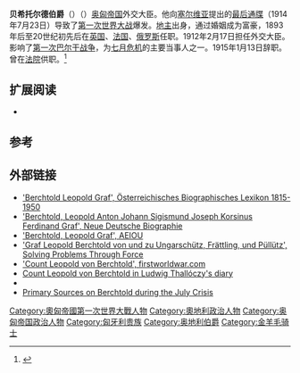 {{Infobox Officeholder
| honorific-prefix    =
| name                =贝希托尔德伯爵
| honorific-suffix    = 
| image               =Bundesarchiv Bild 183-2004-1110-500, Leopold Graf Berchtold.jpg
| imagesize           =300px
| order               =[[奥匈帝国驻俄罗斯帝国大使|奥匈帝国驻俄罗斯帝国大使]]
| term_start          =1906年12月28日
| term_end            =1911年3月25日
| predecessor         =
| successor           =
| order2              =[[奥匈帝国外交大臣|奥匈帝国外交大臣]]
| term_start2         =1912年2月17日
| term_end2           =1915年1月13日
| predecessor2        =
| successor2          =
| birth_date          ={{Birth date|1863|04|18|df=y}}
| birth_place         =[[File:Flag_of_the_Habsburg_Monarchy.svg|22px]][[奥地利帝国|奥地利帝国]][[维也纳|维也纳]]
| death_date          ={{death date and age|1942|11|21|1863|04|18|df=y}}
| death_place         = [[File:Flag_of_Hungary_1940.svg|22px]][[匈牙利王国_(1920–1946)|匈牙利王国]][[柴普赖格|柴普赖格]]
| nationality         =
| spouse              =
| relations           =
| children            =
| occupation          =
| profession          =
| religion            =
| signature           =
| website             =
| footnotes           =
}}
'''贝希托尔德伯爵'''（{{lang-en|Count Leopold Berchtold}}）（{{bd|1863年|4月18日|1942年|11月21日|}}）[[奥匈帝国|奥匈帝国]]外交大臣。他向[[塞尔维亚|塞尔维亚]]提出的[[最后通牒|最后通牒]]（1914年7月23日）导致了[[第一次世界大战|第一次世界大战]]爆发。[[地主|地主]]出身，通过婚姻成为富豪，1893年后至20世纪初先后在[[英国|英国]]、[[法国|法国]]、[[俄罗斯|俄罗斯]]任职。1912年2月17日担任外交大臣。影响了[[第一次巴尔干战争|第一次巴尔干战争]]，为[[七月危机|七月危机]]的主要当事人之一。1915年1月13日辞职。曾在[[法院|法院]]供职。<ref>{{cite web|author=''Encyclopedia Britannica''|title=''Leopold, count von Berchtold''|url=http://www.britannica.com/EBchecked/topic/61548/Leopold-count-von-Berchtold|4=|accessdate=2014-10-07|archive-date=2014-10-12|archive-url=https://web.archive.org/web/20141012044325/http://www.britannica.com/EBchecked/topic/61548/Leopold-count-von-Berchtold|dead-url=no}}</ref>

== 扩展阅读 ==
* {{Cite book|title=Leopold Graf Berchtold. Grandseigneur und Staatsmann. [With plates, including portraits.|url=https://www.worldcat.org/title/leopold-graf-berchtold-grandseigneur-und-staatsmann-with-plates-including-portraits/oclc/560325839|date=1963|location=Pp. xiv. 896. Graz|oclc=560325839|language=en|first=Hugo|last=HANTSCH|first2=Leopold Anton Johann Sigmund Josef Corsinus Ferdinand von|last2=BERCHTOLD|access-date=2021-09-24|archive-date=2021-09-24|archive-url=https://web.archive.org/web/20210924003435/https://www.worldcat.org/title/leopold-graf-berchtold-grandseigneur-und-staatsmann-with-plates-including-portraits/oclc/560325839|dead-url=no}}
{{s-start}}
{{s-off}}
{{succession box|title=[[奥匈帝国外交大臣|奥匈帝国外交大臣]]|before={{link-en|Alois Graf Lexa von Aehrenthal|Count Alois Lexa von Aehrenthal}}|after={{link-en|Stephan Freiherr Burián von Rajecz|Count Stephan Burián von Rajecz}}|years=1912年——1915年}}
{{s-dip}}
{{succession box|before={{link-en|Alois Graf Lexa von Aehrenthal|Count Alois Lexa von Aehrenthal}}|after={{tsl|en|Duglas Graf von Thurn und Valsássina-Como-Vercelli|Duglas Graf von Thurn und Valsássina-Como-Vercelli}}|title=[[奥匈帝国驻俄罗斯帝国大使|奥匈帝国驻俄罗斯帝国大使]]|years=1906年——1911年}}
{{s-end}}

== 参考 ==
{{reflist}}

== 外部链接 ==
{{Commons category|贝希托尔德伯爵}}
* [http://www.biographien.ac.at/oebl_1/71.pdf 'Berchtold Leopold Graf', Österreichisches Biographisches Lexikon 1815-1950]{{Wayback|url=http://www.biographien.ac.at/oebl_1/71.pdf |date=20150923230724 }}
* [https://web.archive.org/web/20190214061722/http://mdz10.bib-bvb.de/~db/0001/bsb00016318/images/index.html?seite=85 'Berchtold, Leopold Anton Johann Sigismund Joseph Korsinus Ferdinand Graf', Neue Deutsche Biographie]
* [http://www.aeiou.at/aeiou.encyclop.b/b305084.htm 'Berchtold, Leopold Graf', AEIOU]{{Wayback|url=http://www.aeiou.at/aeiou.encyclop.b/b305084.htm |date=20141011032621 }}
* [http://www.oocities.org/veldes1/berchtold.html 'Graf Leopold Berchtold von und zu Ungarschütz, Frättling, und Püllütz', Solving Problems Through Force]{{Wayback|url=http://www.oocities.org/veldes1/berchtold.html |date=20141011212851 }}
* [http://www.firstworldwar.com/bio/berchtold.htm 'Count Leopold von Berchtold', firstworldwar.com]{{Wayback|url=http://www.firstworldwar.com/bio/berchtold.htm |date=20150219021657 }}
* [http://www.penkapeykovska.blogspot.com/ Count Leopold von Berchtold in Ludwig Thallóczy's diary]{{Wayback|url=http://www.penkapeykovska.blogspot.com/ |date=20141023091622 }}
* {{Cite EB1922|wstitle=Berchtold von und zu Ungarschitz, Leopold, Count|author=Alfred Francis Pribram |short=x}}
* [https://julycrisis1914.wordpress.com/category/austria-hungary/ Primary Sources on Berchtold during the July Crisis]{{Wayback|url=https://julycrisis1914.wordpress.com/category/austria-hungary/ |date=20141019225731 }}  

{{Authority control}}
{{DEFAULTSORT: Berchtold, Leopold}}
[[Category:奧匈帝國第一次世界大戰人物|Category:奧匈帝國第一次世界大戰人物]]
[[Category:奧地利政治人物|Category:奧地利政治人物]]
[[Category:奥匈帝国政治人物|Category:奥匈帝国政治人物]]
[[Category:匈牙利贵族|Category:匈牙利贵族]]
[[Category:奥地利伯爵|Category:奥地利伯爵]]
[[Category:金羊毛骑士|Category:金羊毛骑士]]